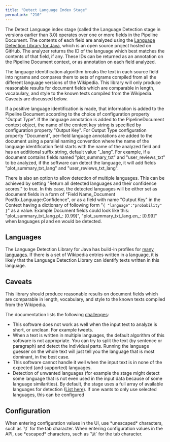 ```yaml
---
title: "Detect Language Index Stage"
permalink: "210"
---
```


The Detect Language index stage (called the Language Detection stage in versions earlier than 3.0) operates over one or more fields in the Pipeline Document.
The contents of each field are analyzed using the
[Language Detection Library for Java](https://github.com/optimaize/language-detector),
which is an open source project hosted on GitHub.
The analyzer returns the ID of the language which best matches the contents of that field, if any.
These IDs can be returned as an annotation on the Pipeline Document context, or as annotation on each field analyzed.

The language identification algorithm breaks the text in each source field into ngrams and compares them to sets of ngrams compiled from all the different language versions of the Wikipedia.
This library will only produce reasonable results for document fields which are comparable in length, vocabulary, and style to the known texts compiled from the Wikipedia.
Caveats are discussed below.

If a positive language identification is made, that information is added to the Pipeline Document
according to the choice of configuration property "Output Type".
If the language annotation is added to the PipelineDocument context object, the name of the context key string is
specified by configuration property "Output Key".
For Output Type configuration property "Document", per-field language annotations are added to the document
using a parallel naming convention where the name of the language identification field starts with the name of the analyzed field and
has an additional suffix string, default value "_lang".
For example, if a document contains fields named "plot_summary_txt" and "user_reviews_txt" to be analyzed,
if the software can detect the language, it will add fields "plot_summary_txt_lang" and "user_reviews_txt_lang".

There is also an option to allow detection of multiple languages. This can be achieved by setting "Return all detected languages and their confidence scores." to true.
In this case, the detected languages will be either set as document fields in a form of "Field Name_Document Postfix.Language:Confidence",
or as a field with name "Output Key" in the Context having a dictionary of following form "`{ "language":"probability" }`" as a value.
Example Document fields could look like this: "plot_summary_txt_lang.pl_: [0.99]", "plot_summary_txt_lang.en_: [0.99]"
when languages pl and en would be detected.

## Languages

The Language Detection Library for Java has build-in profiles for [many languages](https://github.com/optimaize/language-detector/blob/master/README.md#70-built-in-language-profiles). If there is a set of Wikipedia entries written in a language, it is likely that the Language Detection Library can identify texts written in this language.

## Caveats

This library should produce reasonable results on document fields which are comparable in length, vocabulary, and style to the known texts compiled from the Wikipedia.

The documentation lists the following [challenges](https://github.com/optimaize/language-detector/blob/master/README.md#challenges):

* This software does not work as well when the input text to analyze is short, or unclean. For example tweets.
* When a text is written in multiple languages, the default algorithm of this software is not appropriate. You can try to split the text (by sentence or paragraph) and detect the individual parts. Running the language guesser on the whole text will just tell you the language that is most dominant, in the best case.
* This software cannot handle it well when the input text is in none of the expected (and supported) languages.
* Detection of unwanted languages (for example the stage might detect some language that is not even used in the input data because of some language similarities). By default, the stage uses a full array of available languages for detection ([List here](https://github.com/optimaize/language-detector)). If one wants to only use selected languages, this can be configured

## Configuration

<Tip>
When entering configuration values in the UI, use *unescaped* characters, such as `\t` for the tab character. When entering configuration values in the API, use *escaped* characters, such as `\\t` for the tab character.
</Tip>




<SchemaParamFields schema={schema}/>
